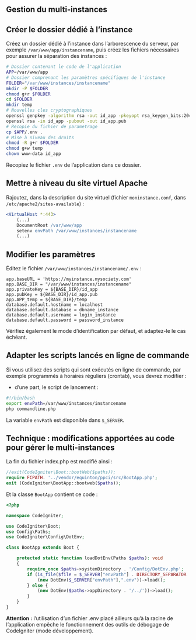 ::: {.content-visible when-profile="french"}

# Gestion du multi-instances

## Créer le dossier dédié à l'instance

Créez un dossier dédié à l'instance dans l'arborescence du serveur, par exemple `/var/www/app/instancename`, puis créez les fichiers nécessaires pour assurer la séparation des instances :

```bash
# Dossier contenant le code de l'application
APP=/var/www/app
# Dossier comprenant les paramètres spécifiques de l'instance
FOLDER="/var/www/instances/instancename"
mkdir -P $FOLDER
chmod g+r $FOLDER
cd $FOLDER
mkdir temp
# Nouvelles cles cryptographiques
openssl genpkey -algorithm rsa -out id_app -pkeyopt rsa_keygen_bits:2048
openssl rsa -in id_app -pubout -out id_app.pub
# Recopie du fichier de parametrage
cp $APP/.env .
# Mise à niveau des droits
chmod -R g+r $FOLDER
chmod g+w temp
chown www-data id_app
```

Recopiez le fichier `.env` de l'application dans ce dossier.

## Mettre à niveau du site virtuel Apache

Rajoutez, dans la description du site virtuel (fichier `moninstance.conf`, dans `/etc/apache2/sites-available`) :

```apache
<VirtualHost *:443>
    (...)
    DocumentRoot /var/www/app
    setenv envPath /var/www/instances/instancename
    (...)  
```

## Modifier les paramètres

Éditez le fichier `/var/www/instances/instancename/.env` :

```env
app.baseURL = 'https://myinstance.mysociety.com'
app.BASE_DIR = "/var/www/instances/instancename"
app.privateKey = ${BASE_DIR}/id_app
app.pubKey = ${BASE_DIR}/id_app.pub
app.APP_temp = ${BASE_DIR}/temp
database.default.hostname = localhost
database.default.database = dbname_instance
database.default.username = login_instance
database.default.password = password_instance
```

Vérifiez également le mode d'identification par défaut, et adaptez-le le cas échéant.

## Adapter les scripts lancés en ligne de commande

Si vous utilisez des scripts qui sont exécutés en ligne de commande, par exemple programmés à horaires réguliers (crontab), vous devrez modifier :

- d'une part, le script de lancement :

```bash
#!/bin/bash
export envPath=/var/www/instances/instancename
php commandline.php
```

La variable `envPath` est disponible dans `$_SERVER`.

## Technique : modifications apportées au code pour gérer le multi-instances

La fin du fichier index.php est modifié ainsi : 

```php
//exit(CodeIgniter\Boot::bootWeb($paths));
require FCPATH. '../vendor/equinton/ppci/src/BootApp.php';
exit (CodeIgniter\BootApp::bootweb($paths));
```

Et la classe `BootApp` contient ce code :

```php
<?php

namespace CodeIgniter;

use CodeIgniter\Boot;
use Config\Paths;
use CodeIgniter\Config\DotEnv;

class BootApp extends Boot {

    protected static function loadDotEnv(Paths $paths): void
    {
        require_once $paths->systemDirectory . '/Config/DotEnv.php';
        if (is_file($file = $_SERVER["envPath"] . DIRECTORY_SEPARATOR . ".env") && is_readable($file)) {
            (new DotEnv($_SERVER["envPath"],".env"))->load();
        } else {
            (new DotEnv($paths->appDirectory . '/../'))->load();
        }
    }
}
```

**Attention :** l'utilisation d'un fichier .env placé ailleurs qu'à la racine de l'application empêche le fonctionnement des outils de débogage de CodeIgniter (mode développement).


:::